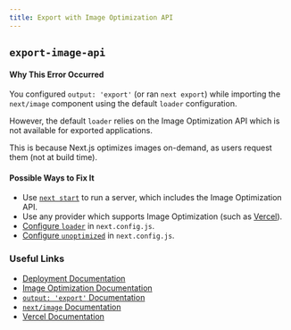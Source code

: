 ```yaml
---
title: Export with Image Optimization API
---
```


## `export-image-api`

#### Why This Error Occurred

You configured `output: 'export'` (or ran `next export`) while importing the `next/image` component using the default `loader` configuration.

However, the default `loader` relies on the Image Optimization API which is not available for exported applications.

This is because Next.js optimizes images on-demand, as users request them (not at build time).

#### Possible Ways to Fix It

- Use [`next start`](/docs/pages/api-reference/next-cli#production) to run a server, which includes the Image Optimization API.
- Use any provider which supports Image Optimization (such as [Vercel](https://vercel.com)).
- [Configure `loader`](/docs/pages/api-reference/components/image#loader-configuration) in `next.config.js`.
- [Configure `unoptimized`](/docs/pages/api-reference/components/image#unoptimized) in `next.config.js`.

### Useful Links

- [Deployment Documentation](/docs/pages/building-your-application/deploying#managed-nextjs-with-vercel)
- [Image Optimization Documentation](/docs/pages/building-your-application/optimizing/images)
- [`output: 'export'` Documentation](/docs/pages/building-your-application/deploying/static-exports)
- [`next/image` Documentation](/docs/pages/api-reference/components/image)
- [Vercel Documentation](https://vercel.com/docs/concepts/next.js/image-optimization)

